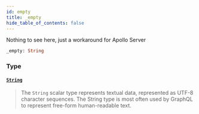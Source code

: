 ```yaml
---
id: empty
title: _empty
hide_table_of_contents: false
---
```








Nothing to see here, just a workaround for Apollo Server

```graphql
_empty: String
```


### Type

#### [`String`](/adminidentity/api/graphql-admin/reference/scalars/string) <Badge class="secondary" text="scalar"/>
> The `String` scalar type represents textual data, represented as UTF-8 character sequences. The String type is most often used by GraphQL to represent free-form human-readable text.
> 





